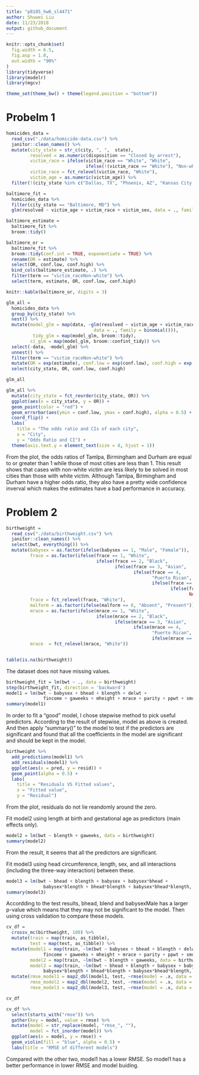 ```yaml
---
title: "p8105_hw6_sl4471"
author: Shuwei Liu
date: 11/23/2018
output: github_document
---
```


```r
knitr::opts_chunk$set(
  fig.width = 6.5,
  fig.asp = 1.0,
  out.width = "90%"
)
library(tidyverse)
library(modelr)
library(mgcv)

theme_set(theme_bw() + theme(legend.position = "bottom"))
```

# Probelm 1

```r
homicides_data = 
  read_csv("./data/homicide-data.csv") %>% 
  janitor::clean_names() %>% 
  mutate(city_state = str_c(city, ", ",  state), 
         resolved = as.numeric(disposition == "Closed by arrest"), 
         victim_race = ifelse(victim_race == "White", "White", 
                              ifelse(!(victim_race == "White"), "Non-white", NA)),
         victim_race = fct_relevel(victim_race, "White"), 
         victim_age = as.numeric(victim_age)) %>% 
  filter(!(city_state %in% c("Dallas, TX", "Phoenix, AZ", "Kansas City, MO", "Tulsa, AL")))
```

```r
baltimore_fit = 
  homicides_data %>% 
  filter(city_state == "Baltimore, MD") %>% 
  glm(resolved ~ victim_age + victim_race + victim_sex, data = ., family = binomial())

baltimore_estimate =
  baltimore_fit %>% 
  broom::tidy()
```


```r
baltimore_or = 
  baltimore_fit %>% 
  broom::tidy(conf.int = TRUE, exponentiate = TRUE) %>% 
  rename(OR = estimate) %>% 
  select(OR, conf.low, conf.high) %>% 
  bind_cols(baltimore_estimate, .) %>% 
  filter(term == "victim_raceNon-white") %>% 
  select(term, estimate, OR, conf.low, conf.high)

knitr::kable(baltimore_or, digits = 3)
```


```r
glm_all = 
  homicides_data %>% 
  group_by(city_state) %>% 
  nest() %>% 
  mutate(model_glm = map(data, ~glm(resolved ~ victim_age + victim_race + victim_sex, 
                                 data = ., family = binomial())),
          tidy_glm = map(model_glm, broom::tidy), 
         ci_glm = map(model_glm, broom::confint_tidy)) %>% 
  select(-data, -model_glm) %>% 
  unnest() %>% 
  filter(term == "victim_raceNon-white") %>% 
  mutate(OR = exp(estimate), conf.low = exp(conf.low), conf.high = exp(conf.high)) %>% 
  select(city_state, OR, conf.low, conf.high)

glm_all
```

```r
glm_all %>% 
  mutate(city_state = fct_reorder(city_state, OR)) %>% 
  ggplot(aes(x = city_state, y = OR)) +
  geom_point(color = "red") +
  geom_errorbar(aes(ymin = conf.low, ymax = conf.high), alpha = 0.5) +
  coord_flip() +
  labs(
    title = "The odds ratio and CIs of each city",
    x = "City",
    y = "Odds Ratio and CI") +
  theme(axis.text.y = element_text(size = 8, hjust = 1)) 
```

From the plot, the odds ratios of Tamlpa, Birmingham and Durham are equal to or greater than 1 while those of most cities are less than 1. This result shows that cases with non-white victim are less likely to be solved in most cities than those with white victim. Although Tamlpa, Birmingham and Durham have a higher odds ratio, they also have a pretty wide confidence inverval which makes the estimates have a bad performance in accuracy.

# Problem 2

```r
birthweight = 
  read_csv("./data/birthweight.csv") %>% 
  janitor::clean_names() %>% 
  select(bwt, everything()) %>% 
  mutate(babysex = as.factor(ifelse(babysex == 1, "Male", "Female")), 
         frace = as.factor(ifelse(frace == 1, "White", 
                                  ifelse(frace == 2, "Black", 
                                         ifelse(frace == 3, "Asian", 
                                                ifelse(frace == 4,
                                                       "Puerto Rican", 
                                                       ifelse(frace == 8, "Other", 
                                                              ifelse(frace == 9, "Unknown",
                                                                     NA))))))),
         frace = fct_relevel(frace, "White"),
         malform = as.factor(ifelse(malform == 0, "Absent", "Present")),
         mrace = as.factor(ifelse(mrace == 1, "White", 
                                  ifelse(mrace == 2, "Black", 
                                         ifelse(mrace == 3, "Asian", 
                                                ifelse(mrace == 4,
                                                       "Puerto Rican", 
                                                       ifelse(mrace == 8, "Other", NA)))))),
         mrace  = fct_relevel(mrace, "White"))


table(is.na(birthweight))
```

The dataset does not have missing values.

```r
birthweight_fit = lm(bwt ~ ., data = birthweight)
step(birthweight_fit, direction = 'backward')
model1 = lm(bwt ~ babysex + bhead + blength + delwt + 
              fincome + gaweeks + mheight + mrace + parity + ppwt + smoken, data = birthweight)
summary(model1)
```

In order to fit a "good" model, I chose stepwise method to pick useful predictors. According to the result of stepwise, model as above is created. And then apply "summary()" to the model to test if the predictors are significant and found that all the coefficients in the model are significant and should be kept in the model.

```r
birthweight %>% 
  add_predictions(model1) %>% 
  add_residuals(model1) %>%
  ggplot(aes(x = pred, y = resid)) +
  geom_point(alpha = 0.5) +
  labs(
    title = "Residuals VS Fitted values",
    x = "Fitted value",
    y = "Residual")
```

From the plot, residuals do not lie reandomly around the zero.

Fit model2 using length at birth and gestational age as predictors (main effects only).

```r
model2 = lm(bwt ~ blength + gaweeks, data = birthweight)
summary(model2)
```

From the result, it seems that all the predictors are significant.

Fit model3 using head circumference, length, sex, and all interactions (including the three-way interaction) between these.

```r
model3 = lm(bwt ~ bhead + blength + babysex + babysex*bhead + 
              babysex*blength + bhead*blength + babysex*bhead*blength, data = birthweight)
summary(model3)
```

Accordding to the test results, bhead, blend and babysexMale has a larger p-value which means that they may not be significant to the model. Then using cross validation to compare these models.

```r
cv_df = 
  crossv_mc(birthweight, 100) %>% 
  mutate(train = map(train, as_tibble),
         test = map(test, as_tibble)) %>% 
  mutate(model1 = map(train, ~lm(bwt ~ babysex + bhead + blength + delwt + 
              fincome + gaweeks + mheight + mrace + parity + ppwt + smoken, data = birthweight)),
         model2 = map(train, ~lm(bwt ~ blength + gaweeks, data = birthweight)),
         model3 = map(train, ~lm(bwt ~ bhead + blength + babysex + babysex*bhead + 
              babysex*blength + bhead*blength + babysex*bhead*blength, data = birthweight))) %>% 
  mutate(rmse_model1 = map2_dbl(model1, test, ~rmse(model = .x, data = .y)),
         rmse_model2 = map2_dbl(model2, test, ~rmse(model = .x, data = .y)),
         rmse_model3 = map2_dbl(model3, test, ~rmse(model = .x, data = .y)))

cv_df
```

```r
cv_df %>% 
  select(starts_with("rmse")) %>% 
  gather(key = model, value = rmse) %>% 
  mutate(model = str_replace(model, "rmse_", ""),
         model = fct_inorder(model)) %>% 
  ggplot(aes(x = model, y = rmse)) + 
  geom_violin(fill = "blue", alpha = 0.5) +
  labs(title = "RMSE of different models")
```

Compared with the other two, model1 has a lower RMSE. So model1 has a better performance in lower RMSE and model buiding.

